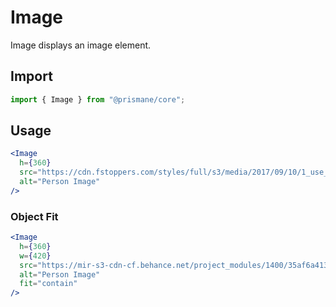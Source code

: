 # Image

Image displays an image element.

## Import

```js
import { Image } from "@prismane/core";
```

## Usage

```jsx
<Image
  h={360}
  src="https://cdn.fstoppers.com/styles/full/s3/media/2017/09/10/1_use_psychology_to_take_better_photographs.jpeg"
  alt="Person Image"
/>
```

### Object Fit

```jsx
<Image
  h={360}
  w={420}
  src="https://mir-s3-cdn-cf.behance.net/project_modules/1400/35af6a41332353.57a1ce913e889.jpg"
  alt="Person Image"
  fit="contain"
/>
```
